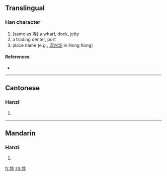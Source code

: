 ==Translingual==

===Han character===
{{Han char|rn=32|rad=土|as=07|sn=10|four=|canj=土卜中竹 (GYLH)}}

# (same as [[埠]]) a wharf, dock, jetty
# a trading center, port
# place name (e.g., [[深水埗]] in Hong Kong)

====References====
* {{Han ref|kx=0230.121|hdz=10443.140|uh=57D7|ud=22487}}

----

==Cantonese==

===Hanzi===
{{yue-hanzi|jyut=|y=bou4}}

# {{defn|Cantonese|sort=土07}}

----

==Mandarin==

===Hanzi===
{{cmn-hanzi|pin=[[bù]] ([[bu4]])|wg=pu<sup>4</sup>}}

# {{defn|Mandarin|sort=土07}}

[[fr:埗]]
[[zh:埗]]